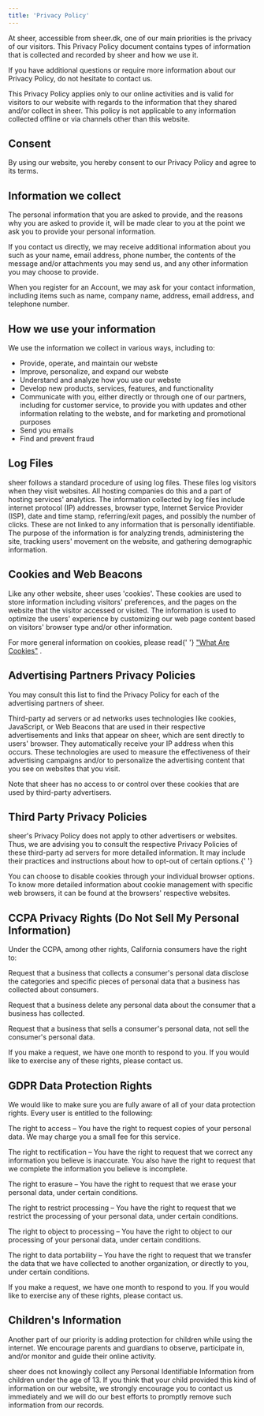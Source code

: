 ```yaml
---
title: 'Privacy Policy'
---
```


At sheer, accessible from sheer.dk, one of our main priorities is the privacy of our visitors. This Privacy Policy document contains types of information that is collected and recorded by sheer and how we use it.

If you have additional questions or require more information about our Privacy Policy, do not hesitate to contact us.

This Privacy Policy applies only to our online activities and is valid for visitors to our website with regards to the information that they shared and/or collect in sheer. This policy is not applicable to any information collected offline or via channels other than this website.

Consent
-------

By using our website, you hereby consent to our Privacy Policy and agree to its terms.

Information we collect
----------------------

The personal information that you are asked to provide, and the reasons why you are asked to provide it, will be made clear to you at the point we ask you to provide your personal information.

If you contact us directly, we may receive additional information about you such as your name, email address, phone number, the contents of the message and/or attachments you may send us, and any other information you may choose to provide.

When you register for an Account, we may ask for your contact information, including items such as name, company name, address, email address, and telephone number.

How we use your information
---------------------------

We use the information we collect in various ways, including to:

*   Provide, operate, and maintain our webste
*   Improve, personalize, and expand our webste
*   Understand and analyze how you use our webste
*   Develop new products, services, features, and functionality
*   Communicate with you, either directly or through one of our partners, including for customer service, to provide you with updates and other information relating to the webste, and for marketing and promotional purposes
*   Send you emails
*   Find and prevent fraud

Log Files
---------

sheer follows a standard procedure of using log files. These files log visitors when they visit websites. All hosting companies do this and a part of hosting services' analytics. The information collected by log files include internet protocol (IP) addresses, browser type, Internet Service Provider (ISP), date and time stamp, referring/exit pages, and possibly the number of clicks. These are not linked to any information that is personally identifiable. The purpose of the information is for analyzing trends, administering the site, tracking users' movement on the website, and gathering demographic information.

Cookies and Web Beacons
-----------------------

Like any other website, sheer uses 'cookies'. These cookies are used to store information including visitors' preferences, and the pages on the website that the visitor accessed or visited. The information is used to optimize the users' experience by customizing our web page content based on visitors' browser type and/or other information.

For more general information on cookies, please read{' '} ["What Are Cookies"](https://www.cookieconsent.com/what-are-cookies/) .

Advertising Partners Privacy Policies
-------------------------------------

You may consult this list to find the Privacy Policy for each of the advertising partners of sheer.

Third-party ad servers or ad networks uses technologies like cookies, JavaScript, or Web Beacons that are used in their respective advertisements and links that appear on sheer, which are sent directly to users' browser. They automatically receive your IP address when this occurs. These technologies are used to measure the effectiveness of their advertising campaigns and/or to personalize the advertising content that you see on websites that you visit.

Note that sheer has no access to or control over these cookies that are used by third-party advertisers.

Third Party Privacy Policies
----------------------------

sheer's Privacy Policy does not apply to other advertisers or websites. Thus, we are advising you to consult the respective Privacy Policies of these third-party ad servers for more detailed information. It may include their practices and instructions about how to opt-out of certain options.{' '}

You can choose to disable cookies through your individual browser options. To know more detailed information about cookie management with specific web browsers, it can be found at the browsers' respective websites.

CCPA Privacy Rights (Do Not Sell My Personal Information)
---------------------------------------------------------

Under the CCPA, among other rights, California consumers have the right to:

Request that a business that collects a consumer's personal data disclose the categories and specific pieces of personal data that a business has collected about consumers.

Request that a business delete any personal data about the consumer that a business has collected.

Request that a business that sells a consumer's personal data, not sell the consumer's personal data.

If you make a request, we have one month to respond to you. If you would like to exercise any of these rights, please contact us.

GDPR Data Protection Rights
---------------------------

We would like to make sure you are fully aware of all of your data protection rights. Every user is entitled to the following:

The right to access – You have the right to request copies of your personal data. We may charge you a small fee for this service.

The right to rectification – You have the right to request that we correct any information you believe is inaccurate. You also have the right to request that we complete the information you believe is incomplete.

The right to erasure – You have the right to request that we erase your personal data, under certain conditions.

The right to restrict processing – You have the right to request that we restrict the processing of your personal data, under certain conditions.

The right to object to processing – You have the right to object to our processing of your personal data, under certain conditions.

The right to data portability – You have the right to request that we transfer the data that we have collected to another organization, or directly to you, under certain conditions.

If you make a request, we have one month to respond to you. If you would like to exercise any of these rights, please contact us.

Children's Information
----------------------

Another part of our priority is adding protection for children while using the internet. We encourage parents and guardians to observe, participate in, and/or monitor and guide their online activity.

sheer does not knowingly collect any Personal Identifiable Information from children under the age of 13. If you think that your child provided this kind of information on our website, we strongly encourage you to contact us immediately and we will do our best efforts to promptly remove such information from our records.
